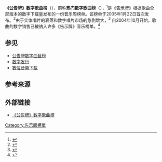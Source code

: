 {{noteTA
|G1=Music
|1=zh-hans:公告牌; zh-hant:告示牌;
|2=zh-cn:数字; zh-hk:數碼; zh-tw:數位;
}}
'''《公告牌》数字歌曲榜'''（{{lang-en|Digital Songs}}），前称'''热门数字歌曲榜'''（{{lang|en|Hot Digital Songs}}），<ref>{{cite news|url=http://www.billboard.com/articles/news/5862620/pitbull-kesha-take-timber-to-top-of-hot-100|work=Billboard|title=Pitbull, Ke$ha Take 'Timber' to Top of Hot 100|first=Gary|last=Trust|date=2014-01-08|accessdate=2014-01-09|archive-date=2014-01-26|archive-url=https://web.archive.org/web/20140126054802/http://www.billboard.com/articles/news/5862620/pitbull-kesha-take-timber-to-top-of-hot-100|dead-url=no}}</ref>是《[[告示牌_(雜誌)|告示牌]]》根据歌曲全部版本的数字下载量发布的一份音乐周榜单。该榜单于2005年1月22日首次发布。<ref>{{cite journal|date=2005-01-22|title=New Mix for Digital Rankings|url=https://books.google.com/books?id=dRQEAAAAMBAJ&printsec=frontcover&rview=1&source=gbs_ge_summary_r&cad=0#v=onepage&q&f=false|journal=[[告示牌_(雜誌)|Billboard]]|page=6|volume=117|issue=4|accessdate=2013-03-22|archive-date=2020-08-08|archive-url=https://web.archive.org/web/20200808090212/https://books.google.com/books?id=dRQEAAAAMBAJ&printsec=frontcover&rview=1&source=gbs_ge_summary_r&cad=0#v=onepage&q&f=false|dead-url=no}}</ref>由于实体唱片的衰落和数字唱片市场的急剧增大，<ref>{{cite web |title=Billboard updated album charts |publisher=''Billboard'' |url=http://www.billboard.com/bbcom/charts/chart_display.jsp?g=Singles&f=Hot+Digital+Tracks&page=2 |accessdate=2008-06-02 |archive-date=2012-09-29 |archive-url=https://web.archive.org/web/20120929073128/http://www.billboard.com/bbcom/charts/chart_display.jsp?g=Singles&f=Hot+Digital+Tracks&page=2 |dead-url=no }}</ref>
自2004年10月开始，歌曲的数字销售已被纳入许多《告示牌》音乐榜单。<ref>{{cite news|first=Paul|last=Grein|title=Week Ending March 17, 2013. Songs: The Great Chart Robbery Of 2013|url=http://music.yahoo.com/blogs/chart-watch/week-ending-march-17-2013-songs-great-chart-220437064.html|work=Yahoo!|publisher=Yahoo!|date=2013-03-20|accessdate=2013-03-21|archive-date=2013-10-21|archive-url=https://web.archive.org/web/20131021175856/http://music.yahoo.com/blogs/chart-watch/week-ending-march-17-2013-songs-great-chart-220437064.html|dead-url=no}}</ref>

==参见==
*[[公告牌数字曲目榜|公告牌数字曲目榜]]
*[[数字发行|数字发行]]
*[[數位音樂下載|數位音樂下載]]

==参考来源==
{{Reflist|colwidth=30em}}

==外部链接==
*[http://www.billboard.com/charts/digital-songs 《公告牌》数字歌曲榜]{{Wayback|url=http://www.billboard.com/charts/digital-songs |date=20090725031351 }}

{{Billboard}}

[[Category:告示牌榜單|Category:告示牌榜單]]